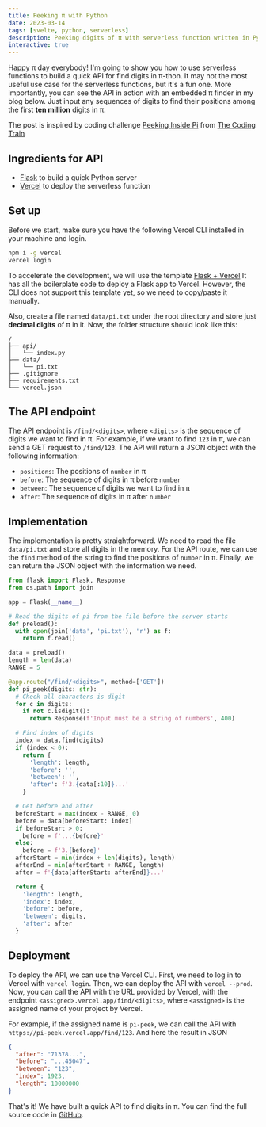 ```yaml
---
title: Peeking π with Python
date: 2023-03-14
tags: [svelte, python, serverless]
description: Peeking digits of π with serverless function written in Python
interactive: true
---
```


Happy π day everybody! I'm going to show you how to use serverless functions to build a quick API for find digits in π-thon.
It may not the most useful use case for the serverless functions, but it's a fun one.
More importantly, you can see the API in action with an embedded π finder in my blog below.
Just input any sequences of digits to find their positions among the first **ten million** digits in π.

The post is inspired by coding challenge [Peeking Inside Pi](https://www.youtube.com/watch?v=MEdpRYyjz_0)
from [The Coding Train](https://www.youtube.com/channel/UCvjgXvBlbQiydffZU7m1_aw)


<div class="my-8 flex flex-col gap-4 rounded-md bg-base-300 p-4">
  <PiPeek client:visible />
</div>

## Ingredients for API

- [Flask](https://palletsprojects.com/p/flask/) to build a quick Python server
- [Vercel](https://vercel.com/) to deploy the serverless function

## Set up

Before we start, make sure you have the following Vercel CLI installed in your machine and login.

```bash
npm i -g vercel
vercel login
```

To accelerate the development, we will use the template [Flask + Vercel](https://github.com/vercel/examples/tree/main/python/flask)
It has all the boilerplate code to deploy a Flask app to Vercel. However, the CLI does not support this template yet, so we need to copy/paste it manually.

Also, create a file named `data/pi.txt` under the root directory and store just **decimal digits** of π in it.
Now, the folder structure should look like this:

```
/
├── api/
│   └── index.py
├── data/
│   └── pi.txt
├── .gitignore
├── requirements.txt
└── vercel.json
```

## The API endpoint

The API endpoint is `/find/<digits>`, where `<digits>` is the sequence of digits we want to find in π.
For example, if we want to find `123` in π, we can send a GET request to `/find/123`.
The API will return a JSON object with the following information:

- `positions`: The positions of `number` in π
- `before`: The sequence of digits in π before `number`
- `between`: The sequence of digits we want to find in π
- `after`: The sequence of digits in π after `number`

## Implementation

The implementation is pretty straightforward. We need to read the file `data/pi.txt` and store all digits in the memory.
For the API route, we can use the `find` method of the string to find the positions of `number` in π.
Finally, we can return the JSON object with the information we need.

```python title="api/index.py"
from flask import Flask, Response
from os.path import join

app = Flask(__name__)

# Read the digits of pi from the file before the server starts
def preload():
  with open(join('data', 'pi.txt'), 'r') as f:
    return f.read()

data = preload()
length = len(data)
RANGE = 5

@app.route("/find/<digits>", method=['GET'])
def pi_peek(digits: str):
  # Check all characters is digit
  for c in digits:
    if not c.isdigit():
      return Response(f'Input must be a string of numbers', 400)

  # Find index of digits
  index = data.find(digits)
  if (index < 0):
    return {
      'length': length,
      'before': '',
      'between': '',
      'after': f'3.{data[:10]}...'
    }

  # Get before and after
  beforeStart = max(index - RANGE, 0)
  before = data[beforeStart: index]
  if beforeStart > 0:
    before = f'...{before}'
  else:
    before = f'3.{before}'
  afterStart = min(index + len(digits), length)
  afterEnd = min(afterStart + RANGE, length)
  after = f'{data[afterStart: afterEnd]}...'

  return {
    'length': length,
    'index': index,
    'before': before,
    'between': digits,
    'after': after
  }
```

## Deployment

To deploy the API, we can use the Vercel CLI. First, we need to log in to Vercel with `vercel login`.
Then, we can deploy the API with `vercel --prod`. Now, you can call the API with the URL provided by Vercel, with
the endpoint `<assigned>.vercel.app/find/<digits>`, where `<assigned>` is the assigned name of your project by Vercel.

For example, if the assigned name is `pi-peek`, we can call the API with `https://pi-peek.vercel.app/find/123`.
And here the result in JSON

```json
{
  "after": "71378...",
  "before": "...45047",
  "between": "123",
  "index": 1923,
  "length": 10000000
}
```

That's it! We have built a quick API to find digits in π.
You can find the full source code in [GitHub](https://github.com/viethung7899/pi-peek).
